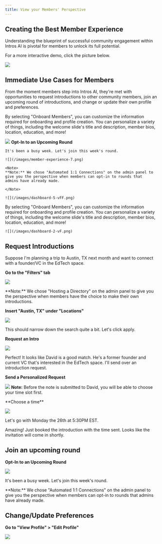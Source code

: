 ```yaml
---
title: View your Members' Perspective
---
```


Creating the Best Member Experience
-----------------------------------

Understanding the blueprint of successful community engagement within Intros AI is pivotal for members to unlock its full potential.

For a more interactive demo, click the picture below.

![](/images/perspective1.png)

Immediate Use Cases for Members
----------------------------------

From the moment members step into Intros AI, they're met with opportunities to request introductions to other community members, join an upcoming round of introductions, and change or update their own profile and preferences.

<Tabs>
  <Tab title="Requesting Introductions">
    By selecting "Onboard Members", you can customize the information required for onboarding and profile creation. You can personalize a        variety of things, including the welcome slide's title and description, member bios, location, education, and more!

![](/images/dashboard-2-vF.png)
  </Tab>
  <Tab title="Joining Upcoming Rounds">
    **Opt-In to an Upcoming Round**

    It's been a busy week. Let's join this week's round.

    ![](/images/member-experience-7.png)

    <Note>
    **Note:** We chose "Automated 1:1 Connections" on the admin panel to give you the perspective when members can opt-in to rounds that        admins have already made.

    </Note>

    ![](/images/dashboard-5-vFF.png)
  </Tab>
  <Tab title="Changing Preferences">
    By selecting "Onboard Members", you can customize the information required for onboarding and profile creation. You can personalize a        variety of things, including the welcome slide's title and description, member bios, location, education, and more!

    ![](/images/dashboard-2-vF.png)
  </Tab>
</Tabs>

Request Introductions
---------------------

Suppose I'm planning a trip to Austin, TX next month and want to connect with a founder/VC in the EdTech space.

**Go to the "Filters" tab**

![](/images/member-experience-2.png)

<Note>
    **Note:** We chose "Hosting a Directory" on the admin panel to give you the perspective when members have the choice to make their own introductions. 

</Note>

**Insert "Austin, TX" under "Locations"**

![](/images/member-experience-3.png)

This should narrow down the search quite a bit. Let's click apply.

**Request an Intro**

![](/images/member-experience-4.png)

Perfect! It looks like David is a good match. He's a former founder and current VC that's interested in the EdTech space. I'll send over an introduction request.

**Send a Personalized Request**

![](/images/member-experience-5.png)
<Note>
    **Note:** Before the note is submitted to David, you will be able to choose your time slot first. 

</Note>
**Choose a time**

![](/images/member-experience-6.png)

Let's go with Monday the 26th at 5:30PM EST.

Amazing! Just booked the introduction with the time sent. Looks like the invitation will come in shortly.

Join an upcoming round
----------------------

**Opt-In to an Upcoming Round**

![](/images/member-experience-7.png)

It's been a busy week. Let's join this week's round.

<Note>
    **Note:** We chose "Automated 1:1 Connections" on the admin panel to give you the perspective when members can opt-in to rounds that admins have already made.

</Note>

Change/Update Preferences
-------------------------

**Go to "View Profile" > "Edit Profile"**

![](/images/member-experience-8.png)
